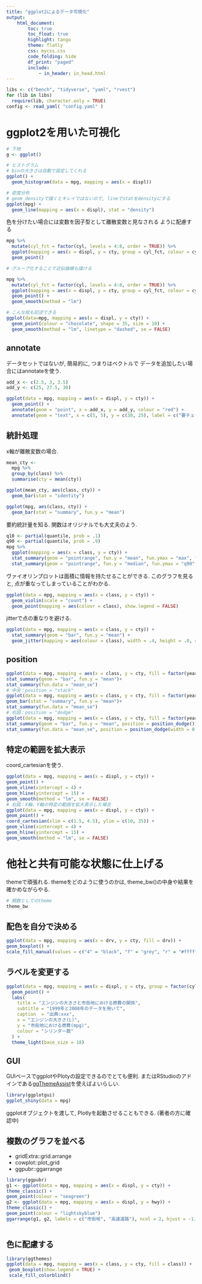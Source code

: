 ```yaml
---
title: "ggplot2によるデータ可視化"
output:
    html_document:
        toc: true
        toc_float: true
        highlight: tango
        theme: flatly
        css: mycss.css
        code_folding: hide
        df_print: "paged"
        include:
            - in_header: in_head.html
---
```


```r
libs <- c("bench", "tidyverse", "yaml", "rvest")
for (lib in libs) 
  require(lib, character.only = TRUE)
config <- read_yaml( "config.yaml" )
```

# ggplot2を用いた可視化

```r
# 下地
g <- ggplot()

# ヒストグラム
# binの大きさは自動で設定してくれる
ggplot() + 
  geom_histogram(data = mpg, mapping = aes(x = displ))

# 密度分布
# geom_densityで描くとキレイではないので, lineでstatをdensityにする
ggplot(mpg) + 
  geom_line(mapping = aes(x = displ), stat = "density")

```

色を分けたい場合には変数を因子型として離散変数と見なされる
ように配慮する


```r
mpg %>%
  mutate(cyl_fct = factor(cyl, levels = 4:8, order = TRUE)) %>%
  ggplot(mapping = aes(x = displ, y = cty, group = cyl_fct, colour = cyl_fct)) + 
  geom_point()
```


```r
# グループ化することで近似曲線も描ける

mpg %>%
  mutate(cyl_fct = factor(cyl, levels = 4:8, order = TRUE)) %>%
  ggplot(mapping = aes(x = displ, y = cty, group = cyl_fct, colour = cyl_fct)) + 
  geom_point() + 
  geom_smooth(method = "lm")

```


```r
# こんな絵も記述できる
ggplot(data=mpg, mapping = aes(x = displ, y = cty)) + 
  geom_point(colour = "chocolate", shape = 35, size = 10) + 
  geom_smooth(method = "lm", linetype = "dashed", se = FALSE)

```

## annotate

データセットではないが, 簡易的に, つまりはベクトルで
データを追加したい場合にはannotateを使う. 


```r
add_x <- c(2.5, 3, 3.5)
add_y <- c(25, 27.5, 30)

ggplot(data = mpg, mapping = aes(x = displ, y = cty)) + 
  geom_point() + 
  annotate(geom = "point", x = add_x, y = add_y, colour = "red") + 
  annotate(geom = "text", x = c(5, 5), y = c(30, 25), label = c("要チェック", "赤色のデータを追加"))


```

## 統計処理

x軸が離散変数の場合. 

```r
mean_cty <- 
  mpg %>% 
  group_by(class) %>% 
  summarise(cty = mean(cty))

ggplot(mean_cty, aes(class, cty)) +
  geom_bar(stat = "identity")

ggplot(mpg, aes(class, cty)) +
  geom_bar(stat = "summary", fun.y = "mean")
```

要約統計量を知る. 関数はオリジナルでも大丈夫のよう. 

```r
q10 <- partial(quantile, prob = .1)
q90 <- partial(quantile, prob = .9)
mpg %>%
  ggplot(mapping = aes(x = class, y = cty)) + 
  stat_summary(geom = "pointrange", fun.y = "mean", fun.ymax = "max", fun.ymin = "min") + 
  stat_summary(geom = "pointrange", fun.y = "median", fun.ymax = "q90", fun.ymin = "q10", colour ="red")
```


ヴァイオリンプロットは面積に情報を持たせることができる. 
このグラフを見ると, 点が重なってしまっていることがわかる. 

```r
ggplot(data = mpg, mapping = aes(x = class, y = cty)) + 
  geom_violin(scale = "count") + 
  geom_point(mapping = aes(colour = class), show.legend = FALSE)
```


jitterで点の重なりを避ける. 

```r
ggplot(data = mpg, mapping = aes(x = class, y = cty)) + 
  stat_summary(geom = "bar", fun.y = "mean") + 
  geom_jitter(mapping = aes(colour = class), width = .4, height = .0, show.legend = FALSE)
```


## position

```r
ggplot(data = mpg, mapping = aes(x = class, y = cty, fill = factor(year)))+
stat_summary(geom = "bar", fun.y = "mean")+
stat_summary(fun.data = "mean_se")
# 中央：position = "stack"
ggplot(data = mpg, mapping = aes(x = class, y = cty, fill = factor(year)))+
geom_bar(stat = "summary", fun.y = "mean")+
stat_summary(fun.data = "mean_se")
# 右図：position = "dodge"
ggplot(data = mpg, mapping = aes(x = class, y = cty, fill = factor(year)))+
stat_summary(geom = "bar", fun.y = "mean", position = position_dodge())+
stat_summary(fun.data = "mean_se", position = position_dodge(width = 0.9))
```

## 特定の範囲を拡大表示

coord_cartesianを使う. 



```r
ggplot(data = mpg, mapping = aes(x = displ, y = cty)) +
geom_point() +
geom_vline(xintercept = 4) +
geom_hline(yintercept = 15) +
geom_smooth(method = "lm", se = FALSE)
# 右図：X軸、Y軸の特定の範囲を拡大表示した場合
ggplot(data = mpg, mapping = aes(x = displ, y = cty)) +
geom_point() +
coord_cartesian(xlim = c(1.5, 4.5), ylim = c(10, 35)) +
geom_vline(xintercept = 4) +
geom_hline(yintercept = 15) +
geom_smooth(method = "lm", se = FALSE)
```


# 他社と共有可能な状態に仕上げる

themeで頑張れる. themeをどのように使うのかは, theme_bw()の中身や結果を
確かめながらやる. 

```r
# 関数としてのtheme
theme_bw
```


## 配色を自分で決める

```r
ggplot(data = mpg, mapping = aes(x = drv, y = cty, fill = drv)) +
geom_boxplot() +
scale_fill_manual(values = c("4" = "black", "f" = "grey", "r" = "#ffffff"))
```



## ラベルを変更する

```r
ggplot(data = mpg, mapping = aes(x = displ, y = cty, group = factor(cyl), colour = factor(cyl))) +
  geom_point() + 
  labs(
    title = "エンジンの大きさと市街地における燃費の関係",
    subtitle = "1999年と2008年のデータを用いて", 
    caption  = "出典:xxx",
    x = "エンジンの大きさ(L)",
    y = "市街地における燃費(mpg)", 
    colour = "シリンダー数"
  ) + 
  theme_light(base_size = 18)
```

## GUI

GUIベースでggplotやPlotyの設定できるのでとても便利. 
またはRStudioのアドインである[ggThemeAssist](https://github.com/calligross/ggthemeassist)を使えばよいらしい. 

```r
library(ggplotgui)
ggplot_shiny(data = mpg)
```



ggplotオブジェクトを渡して, Plotlyを起動させることもできる. 
(著者の方に確認中)



## 複数のグラフを並べる

- gridExtra::grid.arrange
- cowplot::plot_grid
- ggpubr::ggarrange

```r

library(ggpubr)
g1 <- ggplot(data = mpg, mapping = aes(x = displ, y = cty)) +
theme_classic() +
geom_point(colour = "seagreen")
g2 <- ggplot(data = mpg, mapping = aes(x = displ, y = hwy)) +
theme_classic() +
geom_point(colour = "lightskyblue")
ggarrange(g1, g2, labels = c("市街地", "高速道路"), ncol = 2, hjust = -1.5)



```

## 色に配慮する


```r
library(ggthemes)
ggplot(data = mpg, mapping = aes(x = class, y = cty, fill = class)) +
 geom_boxplot(show.legend = TRUE) + 
 scale_fill_colorblind()
```



